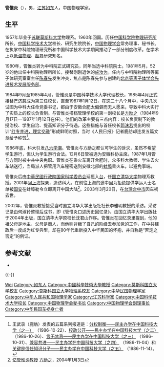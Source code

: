 {{Infobox_Person
| name        = 管惟炎
| image       = 
| box_width   = 
| occupation  = 
| period      = 
| birth_name  =
| other_names =
| Sex         = 男
| birth_date  = 1928年8月18日
| birth_place = {{ROC}}[[江苏省|江苏省]][[如东|如东]]
| death_date  = {{death date and age|2003|3|20|1928|8|18}}
| death_place = {{ROC}}[[臺灣省|臺灣省]][[臺中市|臺中市]]
| nationality = {{ROC}}、{{PRC}}
| residence   =
| party       =
| religion    =
| spouse      = 
| relatives   = 
| education   =
| title       = 中国科学技术大学校长 (1985年4月－1987年1月)
| past        = 
{{Infobox_People_CAS
|学部=数学物理学部
|专业=物理学
|当选年=1980年
}}
| work =
|awards=
}}

'''管惟炎'''（{{bd|1928年|8月18日|2003年|3月20日|catIdx=G管惟炎}}），男，[[江苏|江苏]][[如东|如东]]人，中国物理学家。

== 生平 ==
1957年毕业于[[苏联|苏联]][[莫斯科大学|莫斯科大学]]物理系。1960年回国。历任[[中国科学院|中国科学院]][[中国科学院物理研究所|物理研究所]]所长，[[中国科学技术大学|中国科学技术大学]]校长、研究生院院长，[[中国物理学会|中国物理学会]]常务理事、秘书长。在执掌中科院物理研究所和中国科学技术大学期间推动了一部分制度改革。在学术上以[[低温物理|低温物理]]、[[超导|超导]]研究知名。

1980年，管惟炎转为中科院正式研究员，同年当选中科院院士。1981年5月，52岁的他出任中科院物理所所长，接替刚刚退休的[[施汝为|施汝为]]。任内与中科院物理所等离子体研究室室主任[[陈春先|陈春先]]发生冲突，焦点是陈春先参与创建的[[北京等离子体学会|北京等离子体学会]][[北京等离子体学会先进技术发展服务部|先进技术发展服务部]]。

1984年9月至1985年4月，管惟炎是中国科学技术大学代理校长，1985年4月正式接替[[严济慈|严济慈]]成为第三任校长，直至1987年1月12日。在这二十八个月中，中央几次试图为中科大任命党委书记，都由于安徽合肥太偏僻而无人愿来，导致中科大实行了实质上的校长负责制。与管惟炎搭档管理学校的第一副校长是[[方励之|方励之]]（1984年9月17日—1987年1月12日在任）。他们的改革主要有三点内容：校长负责制下的教授治校、学生自治、提高知识分子待遇。这些措施与首任校长[[郭沫若|郭沫若]]提出的校训“[[中国科学技术大学#校训和校歌|红专并进，理实交融]]”形成鲜明对照，当时《人民日报》记者鹿舫却连发五篇文章给予称赞<ref>王武录（鹿舫）发表的五篇系列报道是：[http://rmrbw.net/read.php?tid=742393&fpage=20 分权制衡——民主办学在中国科技大学（之一）] {{Wayback|url=http://rmrbw.net/read.php?tid=742393&fpage=20 |date=20160308011359 }}（1986-10-22）、[http://rmrbw.net/read.php?tid=742785&fpage=24 校政公开——民主办学在中国科技大学（之二）] {{Wayback|url=http://rmrbw.net/read.php?tid=742785&fpage=24 |date=20160304191610 }}（1986-10-26）、[http://rmrbw.net/read.php?tid=743256&fpage=29 言无禁忌——民主办学在中国科技大学（之三）] {{Wayback|url=http://rmrbw.net/read.php?tid=743256&fpage=29 |date=20160304110438 }}（1986-10-31）、[http://rmrbw.net/read.php?tid=743630&fpage=4 兼容共进——民主办学在中国科技大学（之四）] {{Wayback|url=http://rmrbw.net/read.php?tid=743630&fpage=4 |date=20160304115837 }}（1986-11-04）和[http://rmrbw.net/read.php?tid=744669&fpage=14 关键是信任知识分子——民主办学在中国科技大学（之五）] {{Wayback|url=http://rmrbw.net/read.php?tid=744669&fpage=14 |date=20160304114903 }}（1986-11-14）。</ref>。

1986年底，科大引发[[八六学潮|八六学潮]]。管惟炎与方励之都认可学生的诉求，虽然不希望学生游行，但认为学生游行合法。12月6日管被选为安徽科协主席。1987年1月管与方同时被中共中央免职。管惟炎在乘火车离开合肥时，众多科大教师、学生去火车站送行，当局派人把管用汽车秘密送到安徽北部的[[蚌埠|蚌埠]]乘火车，以避免事端。

管惟炎后由[[中華民國|中華民國]][[行政院国家科学委员会|行政院国家科学委员会]]延揽入[[台灣|台]]，任[[国立清华大学|国立清华大学]]物理系教授。2001年回[[上海|上海]]探亲，造访科大。在前往上海的途中因为拒绝提供学运人士名单被[[国家安全机关|国安]]在蚌埠勒令立即离开中国大陆<ref>[http://www.xys.org/xys/ebooks/others/science/people/guanweiyan4.txt 忆管惟炎教授] {{Wayback|url=http://www.xys.org/xys/ebooks/others/science/people/guanweiyan4.txt |date=20140402180142 }}[[方励之|方励之]]，2004年1月3日</ref>。2003年3月20日，在[[台灣|台灣]][[台中市|台中市]]因车祸去世。

2002年，管惟炎教授接受当时国立清华大学出版社社长李雅明教授的采访。采访记录由何淑铃整理后成书，即《管惟炎口述历史回忆录》，由国立清华大学出版社于2004年出版，国立清华大学原校长沈君山作序。管惟炎在回忆录里提到，他的祖父母是地主，父母是商人，而他则背叛了自己的阶级去参加党的工作，在中共建政后一度成为红专典型，却在80年代重新投入中华民国的怀抱，并自称是“否定之否定”的例证。

== 参考文献 ==
{{reflist}}
{{refbegin}}
*{{cite book |author= |authorlink= |editor=李雅明 主编 |others=何淑铃 整理 |title=《管惟炎口述歷史回憶錄》 |format= |edition= |series= |publisher=国立清华大学出版社 |location=新竹 |language=zh-tw |isbn=978-957-29880-3-9 |chapter=中小学时期——抗日战争（I）、序|date=2004年12月}}
{{refend}}

{{-}}
{{start box}}
{{succession box|[[严济慈|严济慈]]|[[滕藤|滕藤]]|[[中国科学技术大学|中国科学技术大学]]校长|1985年4月－1987年1月}}
{{end box}}

{{start box}}
{{succession box|[[严济慈|严济慈]]|[[谷超豪|谷超豪]]|[[中国科学技术大学研究生院|中国科学技术大学研究生院]]院长|1985年7月－1988年12月}}
{{end box}}

{{中国科学院数学物理学部院士}}
{{Navboxes 
| title  = 管惟炎在[[中国物理学会|中国物理学会]]的职务
| list1  =
{{中国物理学会第三届理事会}}
{{中国物理学会第四届理事会}}
}}

{{Authority control}}
{{DEFAULTSORT:Guan管}}
[[Category:管姓|Wei]]
[[Category:如东人|Category:如东人]]
[[Category:中國科學技術大學教授|Category:中國科學技術大學教授]]
[[Category:莫斯科国立大学校友|Category:莫斯科国立大学校友]]
[[Category:莫斯科国立大学物理系校友|Category:莫斯科国立大学物理系校友]]
[[Category:中华民国物理学家|Category:中华民国物理学家]]
[[Category:中华人民共和国物理学家|Category:中华人民共和国物理学家]]
[[Category:江苏科学家|Category:江苏科学家]]
[[Category:中国科学技术大学校长|Category:中国科学技术大学校长]]
[[Category:中国物理学会秘书长|Category:中国物理学会秘书长]]
[[Category:中国物理学会副理事长|Category:中国物理学会副理事长]]
[[Category:中华民国车祸身亡者|Category:中华民国车祸身亡者]]
